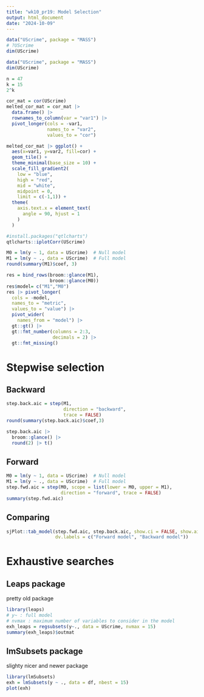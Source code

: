 ```yaml
---
title: "wk10_pr19: Model Selection"
output: html_document
date: "2024-10-09"
---
```


```r
data("UScrime", package = "MASS")
# ?UScrime
dim(UScrime)
```

```r
data("UScrime", package = "MASS")
dim(UScrime)
```

```r
n = 47
k = 15
2^k
```

```r
cor_mat = cor(UScrime)
melted_cor_mat = cor_mat |>
  data.frame() |> 
  rownames_to_column(var = "var1") |> 
  pivot_longer(cols = -var1, 
               names_to = "var2",
               values_to = "cor")
```

```r
melted_cor_mat |> ggplot() + 
  aes(x=var1, y=var2, fill=cor) + 
  geom_tile() + 
  theme_minimal(base_size = 10) +
  scale_fill_gradient2(
    low = "blue", 
    high = "red", 
    mid = "white", 
    midpoint = 0, 
    limit = c(-1,1)) +
  theme(
    axis.text.x = element_text(
      angle = 90, hjust = 1
    )
  )
```

```r
#install.packages("qtlcharts")
qtlcharts::iplotCorr(UScrime)
```

```r
M0 = lm(y ~ 1, data = UScrime)  # Null model
M1 = lm(y ~ ., data = UScrime)  # Full model
round(summary(M1)$coef, 3)
```

```r
res = bind_rows(broom::glance(M1), 
                broom::glance(M0))
res$model= c("M1","M0")
res |> pivot_longer(
  cols = -model, 
  names_to = "metric", 
  values_to = "value") |> 
  pivot_wider(
    names_from = "model") |> 
  gt::gt() |> 
  gt::fmt_number(columns = 2:3, 
                 decimals = 2) |> 
  gt::fmt_missing()
```


# Stepwise selection

## Backward
```r
step.back.aic = step(M1, 
                     direction = "backward", 
                     trace = FALSE)
round(summary(step.back.aic)$coef,3)
```

```r
step.back.aic |>
  broom::glance() |> 
  round(2) |> t()
```

## Forward
```r
M0 = lm(y ~ 1, data = UScrime)  # Null model
M1 = lm(y ~ ., data = UScrime)  # Full model
step.fwd.aic = step(M0, scope = list(lower = M0, upper = M1),
                    direction = "forward", trace = FALSE)
summary(step.fwd.aic)
```

## Comparing
```r
sjPlot::tab_model(step.fwd.aic, step.back.aic, show.ci = FALSE, show.aic = TRUE,
                  dv.labels = c("Forward model", "Backward model"))
```


# Exhaustive searches

## Leaps package
pretty old package

```r
library(leaps)
# y~ : full model
# nvmax : maximum number of variables to consider in the model
exh_leaps = regsubsets(y~., data = UScrime, nvmax = 15)
summary(exh_leaps)$outmat
```

## lmSubsets package

slighty nicer and newer package
```r
library(lmSubsets)
exh = lmSubsets(y ~ ., data = df, nbest = 15)
plot(exh)
```


